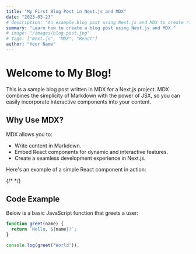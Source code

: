 ```yaml
---
title: "My First Blog Post in Next.js and MDX"
date: "2023-03-23"
# description: "An example blog post using Next.js and MDX to create rich, interactive content."
summary: "Learn how to create a blog post using Next.js and MDX."
# image: "/images/blog-post.jpg"
# tags: ["Next.js", "MDX", "React"]
author: "Your Name"
---
```



# Welcome to My Blog!

This is a sample blog post written in MDX for a Next.js project. MDX combines the simplicity of Markdown with the power of JSX, so you can easily incorporate interactive components into your content.

## Why Use MDX?

MDX allows you to:
- Write content in Markdown.
- Embed React components for dynamic and interactive features.
- Create a seamless development experience in Next.js.

Here's an example of a simple React component in action:

{/* <ExampleComponent /> */}

## Code Example

Below is a basic JavaScript function that greets a user:

```javascript
function greet(name) {
  return `Hello, ${name}!`;
}

console.log(greet('World'));

